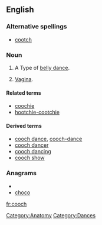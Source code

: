 ==English==

===Alternative spellings===
* [[cootch]]

===Noun===
{{en-noun|es}}

# {{obsolete}} A Type of [[belly dance]].
# {{slang|vulgar}} [[vagina|Vagina]].

====Related terms====
* [[coochie]]
* [[hootchie-cootchie]]

====Derived terms====

* [[cooch dance]], [[cooch-dance]]
* [[cooch dancer]]
* [[cooch dancing]]
* [[cooch show]]

===Anagrams===
* {{alphagram|cchoo}}
* [[choco#English|choco]]


[[Category:Anatomy]]
[[Category:Dances]]

[[fr:cooch]]
